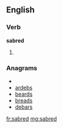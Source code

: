 ==English==

===Verb===
'''sabred'''

# {{past of|[[sabre]]}}

===Anagrams===
* {{alphagram|abders}}
* [[ardebs#English|ardebs]]
* [[beards#English|beards]]
* [[breads#English|breads]]
* [[debars#English|debars]]

[[fr:sabred]]
[[mg:sabred]]